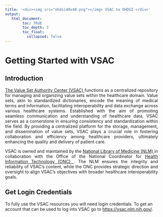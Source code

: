 ---
title: '<div><img src="ohdsi40x40.png"></img> VSAC to OHDSI </div>'
output:
   html_document:
        toc: TRUE
        toc_depth: 3
        toc_float:
          collapsed: false
---

# Getting Started with VSAC

<!-- 
*
* Introduction
* 
* -->

## Introduction
<p align="justify">
  <a href="https://vsac.nlm.nih.gov/">The Value Set Authority Center (VSAC) </a> 
  functions as a centralized repository 
  for managing and organizing value sets within the healthcare domain. 
  Value sets, akin to standardized dictionaries, 
  encode the meaning of medical terms and information, 
  facilitating interoperability and data exchange across various healthcare systems. 
  Established with the aim of promoting seamless communication and understanding of healthcare data, 
  VSAC serves as a cornerstone in ensuring consistency and standardization within the field. 
  By providing a centralized platform for the storage, management, and dissemination of value sets, 
  VSAC plays a crucial role in fostering collaboration and efficiency among healthcare providers, 
  ultimately enhancing the quality and delivery of patient care. 
</p>

<p align="justify">
  VSAC is owned and maintained by the 
  <a href="https://www.nlm.nih.gov/">National Library of Medicine (NLM) </a> 
  in collaboration with the Office of the National Coordinator for 
  <a href="https://www.healthit.gov/">Health Information Technology (ONC) </a>. 
  The NLM ensures the integrity and reliability of VSAC's content, 
  while the ONC provides strategic direction and oversight 
  to align VSAC's objectives with broader healthcare interoperability goals. 
</p>

<!-- 
*
* Get Login Credentials
* 
* -->

## Get Login Credentials
To fully use the VSAC resources you will need login credentials. 
To get an account that can be used to log into VSAC go to 
<a href="https://vsac.nlm.nih.gov/">https://vsac.nlm.nih.gov/</a>. 





